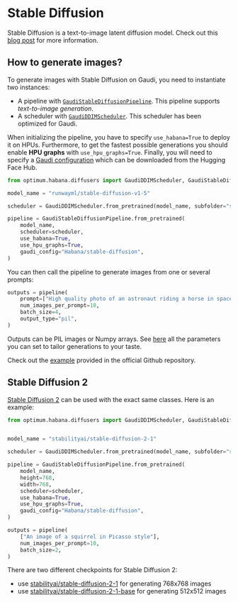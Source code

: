 <!---
Copyright 2022 The HuggingFace Team. All rights reserved.

Licensed under the Apache License, Version 2.0 (the "License");
you may not use this file except in compliance with the License.
You may obtain a copy of the License at

    http://www.apache.org/licenses/LICENSE-2.0

Unless required by applicable law or agreed to in writing, software
distributed under the License is distributed on an "AS IS" BASIS,
WITHOUT WARRANTIES OR CONDITIONS OF ANY KIND, either express or implied.
See the License for the specific language governing permissions and
limitations under the License.
-->

# Stable Diffusion

Stable Diffusion is a text-to-image latent diffusion model.
Check out this [blog post](https://huggingface.co/blog/stable_diffusion) for more information.


## How to generate images?

To generate images with Stable Diffusion on Gaudi, you need to instantiate two instances:
- A pipeline with [`GaudiStableDiffusionPipeline`](https://huggingface.co/docs/optimum/habana/package_reference/stable_diffusion_pipeline). This pipeline supports *text-to-image generation*.
- A scheduler with [`GaudiDDIMScheduler`](https://huggingface.co/docs/optimum/habana/package_reference/stable_diffusion_pipeline#optimum.habana.diffusers.GaudiDDIMScheduler). This scheduler has been optimized for Gaudi.

When initializing the pipeline, you have to specify `use_habana=True` to deploy it on HPUs.
Furthermore, to get the fastest possible generations you should enable **HPU graphs** with `use_hpu_graphs=True`.
Finally, you will need to specify a [Gaudi configuration](https://huggingface.co/docs/optimum/habana/package_reference/gaudi_config) which can be downloaded from the Hugging Face Hub.

```python
from optimum.habana.diffusers import GaudiDDIMScheduler, GaudiStableDiffusionPipeline

model_name = "runwayml/stable-diffusion-v1-5"

scheduler = GaudiDDIMScheduler.from_pretrained(model_name, subfolder="scheduler")

pipeline = GaudiStableDiffusionPipeline.from_pretrained(
    model_name,
    scheduler=scheduler,
    use_habana=True,
    use_hpu_graphs=True,
    gaudi_config="Habana/stable-diffusion",
)
```

You can then call the pipeline to generate images from one or several prompts:
```python
outputs = pipeline(
    prompt=["High quality photo of an astronaut riding a horse in space", "Face of a yellow cat, high resolution, sitting on a park bench"],
    num_images_per_prompt=10,
    batch_size=4,
    output_type="pil",
)
```

Outputs can be PIL images or Numpy arrays. See [here](https://huggingface.co/docs/optimum/habana/package_reference/stable_diffusion_pipeline#optimum.habana.diffusers.StableDiffusionPipeline.__call__) all the parameters you can set to tailor generations to your taste.

<Tip>

Check out the [example](https://github.com/huggingface/optimum-habana/tree/main/examples/stable-diffusion) provided in the official Github repository.

</Tip>


## Stable Diffusion 2

[Stable Diffusion 2](https://huggingface.co/docs/diffusers/api/pipelines/stable_diffusion_2) can be used with the exact same classes.
Here is an example:

```python
from optimum.habana.diffusers import GaudiDDIMScheduler, GaudiStableDiffusionPipeline


model_name = "stabilityai/stable-diffusion-2-1"

scheduler = GaudiDDIMScheduler.from_pretrained(model_name, subfolder="scheduler")

pipeline = GaudiStableDiffusionPipeline.from_pretrained(
    model_name,
    height=768,
    width=768,
    scheduler=scheduler,
    use_habana=True,
    use_hpu_graphs=True,
    gaudi_config="Habana/stable-diffusion",
)

outputs = pipeline(
    ["An image of a squirrel in Picasso style"],
    num_images_per_prompt=10,
    batch_size=2,
)
```

<Tip>

There are two different checkpoints for Stable Diffusion 2:

- use [stabilityai/stable-diffusion-2-1](https://huggingface.co/stabilityai/stable-diffusion-2-1) for generating 768x768 images
- use [stabilityai/stable-diffusion-2-1-base](https://huggingface.co/stabilityai/stable-diffusion-2-1-base) for generating 512x512 images

</Tip>
